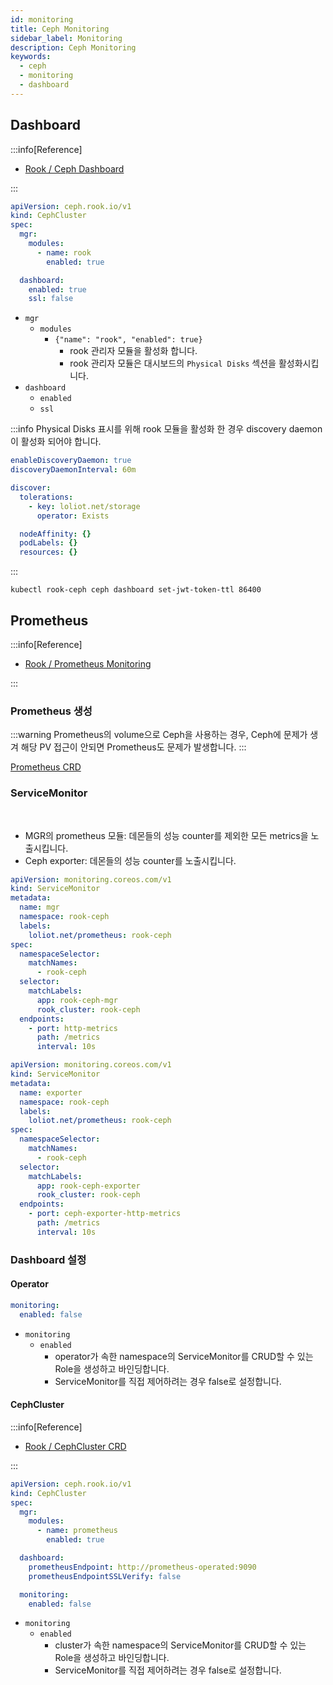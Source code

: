 ```yaml
---
id: monitoring
title: Ceph Monitoring
sidebar_label: Monitoring
description: Ceph Monitoring
keywords:
  - ceph
  - monitoring
  - dashboard
---
```


## Dashboard

:::info[Reference]

- [Rook / Ceph Dashboard](https://rook.io/docs/rook/latest/Storage-Configuration/Monitoring/ceph-dashboard/)

:::

```yaml
apiVersion: ceph.rook.io/v1
kind: CephCluster
spec:
  mgr:
    modules:
      - name: rook
        enabled: true

  dashboard:
    enabled: true
    ssl: false
```

- `mgr`
  - `modules`
    - `{"name": "rook", "enabled": true}`
      - rook 관리자 모듈을 활성화 합니다.
      - rook 관리자 모듈은 대시보드의 `Physical Disks` 섹션을 활성화시킵니다.
- `dashboard`
  - `enabled`
  - `ssl`

:::info
Physical Disks 표시를 위해 rook 모듈을 활성화 한 경우 discovery daemon이 활성화 되어야 합니다.

```yaml title="rook-ceph-values.yaml"
enableDiscoveryDaemon: true
discoveryDaemonInterval: 60m

discover:
  tolerations:
    - key: loliot.net/storage
      operator: Exists

  nodeAffinity: {}
  podLabels: {}
  resources: {}
```

:::

```shell
kubectl rook-ceph ceph dashboard set-jwt-token-ttl 86400
```

## Prometheus

:::info[Reference]

- [Rook / Prometheus Monitoring](https://rook.io/docs/rook/latest/Storage-Configuration/Monitoring/ceph-monitoring/)

:::

### Prometheus 생성

:::warning
Prometheus의 volume으로 Ceph을 사용하는 경우, Ceph에 문제가 생겨 해당 PV 접근이 안되면 Prometheus도 문제가 발생합니다.
:::

[Prometheus CRD](/docs/mlops/mlops/monitoring/prometheus/crd/prometheus)

### ServiceMonitor

<br />

- MGR의 prometheus 모듈: 데몬들의 성능 counter를 제외한 모든 metrics을 노출시킵니다.
- Ceph exporter: 데몬들의 성능 counter를 노출시킵니다.

```yaml
apiVersion: monitoring.coreos.com/v1
kind: ServiceMonitor
metadata:
  name: mgr
  namespace: rook-ceph
  labels:
    loliot.net/prometheus: rook-ceph
spec:
  namespaceSelector:
    matchNames:
      - rook-ceph
  selector:
    matchLabels:
      app: rook-ceph-mgr
      rook_cluster: rook-ceph
  endpoints:
    - port: http-metrics
      path: /metrics
      interval: 10s
```

```yaml
apiVersion: monitoring.coreos.com/v1
kind: ServiceMonitor
metadata:
  name: exporter
  namespace: rook-ceph
  labels:
    loliot.net/prometheus: rook-ceph
spec:
  namespaceSelector:
    matchNames:
      - rook-ceph
  selector:
    matchLabels:
      app: rook-ceph-exporter
      rook_cluster: rook-ceph
  endpoints:
    - port: ceph-exporter-http-metrics
      path: /metrics
      interval: 10s
```

### Dashboard 설정

#### Operator

```yaml title="rook-ceph-values.yaml"
monitoring:
  enabled: false
```

- `monitoring`
  - `enabled`
    - operator가 속한 namespace의 ServiceMonitor를 CRUD할 수 있는 Role을 생성하고 바인딩합니다.
    - ServiceMonitor를 직접 제어하려는 경우 false로 설정합니다.

#### CephCluster

:::info[Reference]

- [Rook / CephCluster CRD](https://rook.github.io/docs/rook/latest/CRDs/Cluster/ceph-cluster-crd/)

:::

```yaml
apiVersion: ceph.rook.io/v1
kind: CephCluster
spec:
  mgr:
    modules:
      - name: prometheus
        enabled: true

  dashboard:
    prometheusEndpoint: http://prometheus-operated:9090
    prometheusEndpointSSLVerify: false

  monitoring:
    enabled: false
```

- `monitoring`
  - `enabled`
    - cluster가 속한 namespace의 ServiceMonitor를 CRUD할 수 있는 Role을 생성하고 바인딩합니다.
    - ServiceMonitor를 직접 제어하려는 경우 false로 설정합니다.
